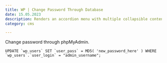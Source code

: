 ```yaml
---
title: WP | Change Password Through Database
date: 15.05.2023
description: Renders an accordion menu with multiple collapsible content elements.
category: cms

---
```

Change password through phpMyAdmin.


```mysql
UPDATE `wp_users` SET `user_pass` = MD5( 'new_password_here' ) WHERE `wp_users`.`user_login` = "admin_username";

```
